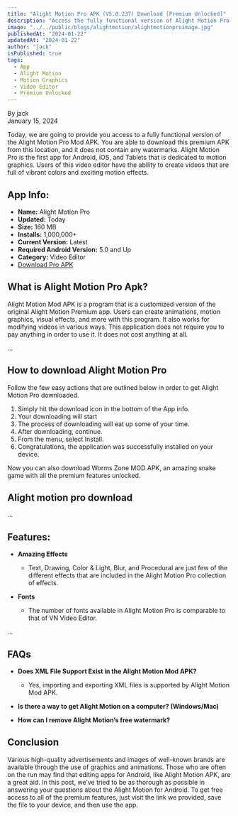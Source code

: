 ```yaml
---
title: "Alight Motion Pro APK (V5.0.237) Download [Premium Unlocked]"
description: "Access the fully functional version of Alight Motion Pro Mod APK without watermarks. Learn about the impressive features of this dedicated motion graphics app for Android, iOS, and Tablets."
image: "../../public/blogs/alightmotion/alightmotionproimage.jpg"
publishedAt: "2024-01-22"
updatedAt: "2024-01-22"
author: "jack"
isPublished: true
tags:
  - App
  - Alight Motion
  - Motion Graphics
  - Video Editor
  - Premium Unlocked
---
```


By jack  
January 15, 2024

Today, we are going to provide you access to a fully functional version of the Alight Motion Pro Mod APK. You are able to download this premium APK from this location, and it does not contain any watermarks. Alight Motion Pro is the first app for Android, iOS, and Tablets that is dedicated to motion graphics. Users of this video editor have the ability to create videos that are full of vibrant colors and exciting motion effects.

## App Info:
- **Name:** Alight Motion Pro
- **Updated:** Today
- **Size:** 160 MB
- **Installs:** 1,000,000+
- **Current Version:** Latest
- **Required Android Version:** 5.0 and Up
- **Category:** Video Editor
- [Download Pro APK](#)

## What is Alight Motion Pro Apk?
Alight Motion Mod APK is a program that is a customized version of the original Alight Motion Premium app. Users can create animations, motion graphics, visual effects, and more with this program. It also works for modifying videos in various ways. This application does not require you to pay anything in order to use it. It does not cost anything at all.

...

## How to download Alight Motion Pro
Follow the few easy actions that are outlined below in order to get Alight Motion Pro downloaded.
1. Simply hit the download icon in the bottom of the App info.
2. Your downloading will start
3. The process of downloading will eat up some of your time.
4. After downloading, continue.
5. From the menu, select Install.
6. Congratulations, the application was successfully installed on your device.

Now you can also download Worms Zone MOD APK, an amazing snake game with all the premium features unlocked.

## Alight motion pro download
...

## Features:
- **Amazing Effects**
  - Text, Drawing, Color & Light, Blur, and Procedural are just few of the different effects that are included in the Alight Motion Pro collection of effects.

- **Fonts**
  - The number of fonts available in Alight Motion Pro is comparable to that of VN Video Editor.

...

## FAQs
- **Does XML File Support Exist in the Alight Motion Mod APK?**
  - Yes, importing and exporting XML files is supported by Alight Motion Mod APK.

- **Is there a way to get Alight Motion on a computer? (Windows/Mac)**

- **How can I remove Alight Motion’s free watermark?**

## Conclusion
Various high-quality advertisements and images of well-known brands are available through the use of graphics and animations. Those who are often on the run may find that editing apps for Android, like Alight Motion APK, are a great aid. In this post, we’ve tried to be as thorough as possible in answering your questions about the Alight Motion for Android. To get free access to all of the premium features, just visit the link we provided, save the file to your device, and then use the app.
